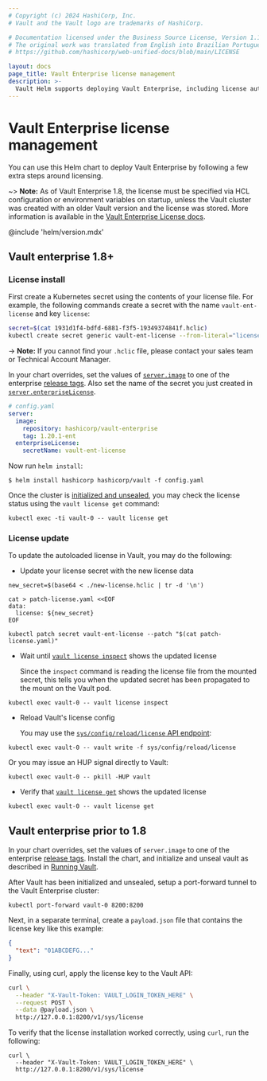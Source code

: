 ```yaml
---
# Copyright (c) 2024 HashiCorp, Inc.
# Vault and the Vault logo are trademarks of HashiCorp.

# Documentation licensed under the Business Source License, Version 1.1.
# The original work was translated from English into Brazilian Portuguese.
# https://github.com/hashicorp/web-unified-docs/blob/main/LICENSE

layout: docs
page_title: Vault Enterprise license management
description: >-
  Vault Helm supports deploying Vault Enterprise, including license autoloading.
---
```


# Vault Enterprise license management

You can use this Helm chart to deploy Vault Enterprise by following a few extra steps around licensing.

~> **Note:** As of Vault Enterprise 1.8, the license must be specified via HCL configuration or environment variables on startup, unless the Vault cluster was created with an older Vault version and the license was stored. More information is available in the [Vault Enterprise License docs](/vault/docs/enterprise/license).

@include 'helm/version.mdx'

## Vault enterprise 1.8+

### License install

First create a Kubernetes secret using the contents of your license file. For example, the following commands create a secret with the name `vault-ent-license` and key `license`:

```bash
secret=$(cat 1931d1f4-bdfd-6881-f3f5-19349374841f.hclic)
kubectl create secret generic vault-ent-license --from-literal="license=${secret}"
```

-> **Note:** If you cannot find your `.hclic` file, please contact your sales team or Technical Account Manager.

In your chart overrides, set the values of [`server.image`](/vault/docs/platform/k8s/helm/configuration#image-2) to one of the enterprise [release tags](https://hub.docker.com/r/hashicorp/vault-enterprise/tags). Also set the name of the secret you just created in [`server.enterpriseLicense`](/vault/docs/platform/k8s/helm/configuration#enterpriselicense).

```yaml
# config.yaml
server:
  image:
    repository: hashicorp/vault-enterprise
    tag: 1.20.1-ent
  enterpriseLicense:
    secretName: vault-ent-license
```

Now run `helm install`:

```shell-session
$ helm install hashicorp hashicorp/vault -f config.yaml
```

Once the cluster is [initialized and unsealed](/vault/docs/platform/k8s/helm/run), you may check the license status using the `vault license get` command:

```shell
kubectl exec -ti vault-0 -- vault license get
```

### License update

To update the autoloaded license in Vault, you may do the following:

- Update your license secret with the new license data

```shell
new_secret=$(base64 < ./new-license.hclic | tr -d '\n')

cat > patch-license.yaml <<EOF
data:
  license: ${new_secret}
EOF

kubectl patch secret vault-ent-license --patch "$(cat patch-license.yaml)"
```

- Wait until [`vault license inspect`](/vault/docs/commands/license/inspect) shows the updated license

  Since the `inspect` command is reading the license file from the mounted secret, this tells you when the updated secret has been propagated to the mount on the Vault pod.

```shell
kubectl exec vault-0 -- vault license inspect
```

- Reload Vault's license config

  You may use the [`sys/config/reload/license` API endpoint](/vault/api-docs/system/config-reload#reload-license-file):

```shell
kubectl exec vault-0 -- vault write -f sys/config/reload/license
```

Or you may issue an HUP signal directly to Vault:

```shell
kubectl exec vault-0 -- pkill -HUP vault
```

- Verify that [`vault license get`](/vault/docs/commands/license/get) shows the updated license

```shell
kubectl exec vault-0 -- vault license get
```

## Vault enterprise prior to 1.8

In your chart overrides, set the values of `server.image` to one of the enterprise [release tags](https://hub.docker.com/r/hashicorp/vault-enterprise/tags). Install the chart, and initialize and unseal vault as described in [Running Vault](/vault/docs/platform/k8s/helm/run).

After Vault has been initialized and unsealed, setup a port-forward tunnel to the Vault Enterprise cluster:

```shell
kubectl port-forward vault-0 8200:8200
```

Next, in a separate terminal, create a `payload.json` file that contains the license key like this example:

```json
{
  "text": "01ABCDEFG..."
}
```

Finally, using curl, apply the license key to the Vault API:

```bash
curl \
  --header "X-Vault-Token: VAULT_LOGIN_TOKEN_HERE" \
  --request POST \
  --data @payload.json \
  http://127.0.0.1:8200/v1/sys/license

```

To verify that the license installation worked correctly, using `curl`, run the following:

```shell
curl \
  --header "X-Vault-Token: VAULT_LOGIN_TOKEN_HERE" \
  http://127.0.0.1:8200/v1/sys/license
```
